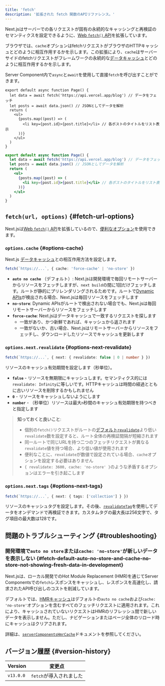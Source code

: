 ```yaml
---
title: 'fetch'
description: '拡張された fetch 関数のAPIリファレンス。'
---
```


Next.jsはサーバーでの各リクエストが固有の永続的なキャッシングと再検証のセマンティクスを設定できるように、[Web `fetch()` API](https://developer.mozilla.org/docs/Web/API/Fetch_API)を拡張しています。

ブラウザでは、`cache`オプションはfetchリクエストがブラウザのHTTPキャッシュとどのように相互作用するかを示します。この拡張により、`cache`はサーバーサイドのfetchリクエストがフレームワークの永続的な[データキャッシュ](/docs/app/building-your-application/caching#data-cache)とどのように相互作用するかを示します。

Server Component内で`async`と`await`を使用して直接`fetch`を呼び出すことができます。

<Tabs>
<TabItem value="tsx" label="TypeScript">

```tsx title="app/page.tsx" switcher
export default async function Page() {
  let data = await fetch('https://api.vercel.app/blog') // データをフェッチ
  let posts = await data.json() // JSONとしてデータを解析
  return (
    <ul>
      {posts.map((post) => (
        <li key={post.id}>{post.title}</li> // 各ポストのタイトルをリスト表示
      ))}
    </ul>
  )
}
```

</TabItem>
<TabItem value="jsx" label="JavaScript">

```jsx title="app/page.js" switcher
export default async function Page() {
  let data = await fetch('https://api.vercel.app/blog') // データをフェッチ
  let posts = await data.json() // JSONとしてデータを解析
  return (
    <ul>
      {posts.map((post) => (
        <li key={post.id}>{post.title}</li> // 各ポストのタイトルをリスト表示
      ))}
    </ul>
  )
}
```

</TabItem>
</Tabs>

## `fetch(url, options)` {#fetch-url-options}

Next.jsは[Web `fetch()` API](https://developer.mozilla.org/docs/Web/API/Fetch_API)を拡張しているので、[便利なオプション](https://developer.mozilla.org/docs/Web/API/fetch#parameters)を使用できます。

### `options.cache` {#options-cache}

Next.js [データキャッシュ](/docs/app/building-your-application/caching#data-cache)との相互作用方法を設定します。

```ts
fetch(`https://...`, { cache: 'force-cache' | 'no-store' })
```

- **`auto no cache`** （デフォルト）: Next.jsは開発環境で毎回リモートサーバーからリソースをフェッチしますが、`next build`の間に1回だけフェッチします。ルートが静的にプリレンダリングされるためです。ルートで[Dynamic APIs](/docs/app/building-your-application/rendering/server-components#dynamic-rendering)が検出される場合、Next.jsは毎回リソースをフェッチします
- **`no-store`**: Dynamic APIsがルートで検出されない場合でも、Next.jsは毎回リモートサーバーからリソースをフェッチします
- **`force-cache`**: Next.jsはデータキャッシュで一致するリクエストを探します
  - 一致があり、かつ新鮮であれば、キャッシュから返されます
  - 一致がないか、古い場合、Next.jsはリモートサーバーからリソースをフェッチし、ダウンロードしたリソースでキャッシュを更新します

### `options.next.revalidate` {#options-next-revalidate}

```ts
fetch(`https://...`, { next: { revalidate: false | 0 | number } })
```

リソースのキャッシュ有効期間を設定します（秒単位）。

- **`false`** - リソースを無期限にキャッシュします。セマンティクス的には`revalidate: Infinity`に等しいです。HTTPキャッシュは時間の経過とともに古いリソースを削除するかもしれません
- **`0`** - リソースをキャッシュしないようにします
- **`number`** - （秒単位）リソースは最大`n`秒間のキャッシュ有効期限を持つべきと指定します

> **知っておくと良いこと**:
>
> - 個別の`fetch()`リクエストがルートの[デフォルト`revalidate`](/docs/app/api-reference/file-conventions/route-segment-config#revalidate)より低い`revalidate`数を設定すると、ルート全体の再検証間隔が短縮されます
> - 同一ルートで同じURLを持つ二つのフェッチリクエストが異なる`revalidate`値を持つ場合、より低い値が使用されます
> - 便利なことに、`revalidate`が数値で設定されている場合、`cache`オプションを設定する必要はありません
> - `{ revalidate: 3600, cache: 'no-store' }`のような矛盾するオプションはエラーを引き起こします

### `options.next.tags` {#options-next-tags}

```ts
fetch(`https://...`, { next: { tags: ['collection'] } })
```

リソースのキャッシュタグを設定します。その後、[`revalidateTag`](https://nextjs.org/docs/app/api-reference/functions/revalidateTag)を使用してデータをオンデマンドで再検証できます。カスタムタグの最大長は256文字で、タグ項目の最大数は128です。

## 問題のトラブルシューティング {#troubleshooting}

### 開発環境で`auto no store`または`cache: 'no-store'`が新しいデータを表示しない {#fetch-default-auto-no-store-and-cache-no-store-not-showing-fresh-data-in-development}

Next.jsは、ローカル開発でのHot Module Replacement (HMR)を通じてServer Componentsでの`fetch`レスポンスをキャッシュし、レスポンスを高速化し、請求されたAPI呼び出しのコストを削減しています。

デフォルトでは、[HMRキャッシュ](/docs/app/api-reference/config/next-config-js/serverComponentsHmrCache)はデフォルトの`auto no cache`および`cache: 'no-store'`オプションを含むすべてのフェッチリクエストに適用されます。これにより、キャッシュされていないリクエストはHMRのリフレッシュ間で新しいデータを表示しません。ただし、ナビゲーションまたはページ全体のリロード時にキャッシュはクリアされます。

詳細は、[`serverComponentsHmrCache`](/docs/app/api-reference/config/next-config-js/serverComponentsHmrCache)ドキュメントを参照してください。

## バージョン履歴 {#version-history}

| Version   | 変更点                  |
| --------- | ----------------------- |
| `v13.0.0` | `fetch`が導入されました |
